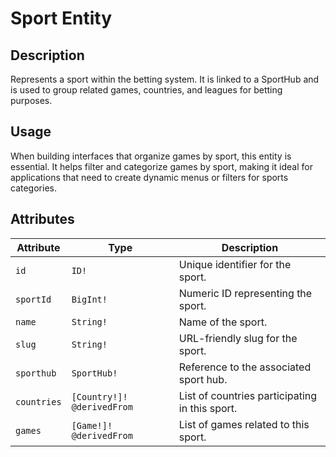 # Sport Entity

## Description

Represents a sport within the betting system. It is linked to a SportHub and is used to group related games, countries, and leagues for betting purposes.

## Usage

When building interfaces that organize games by sport, this entity is essential. It helps filter and categorize games by sport, making it ideal for applications that need to create dynamic menus or filters for sports categories.

## Attributes

| **Attribute** | **Type** | **Description** |
| --- | --- | --- |
| `id` | `ID!` | Unique identifier for the sport. |
| `sportId` | `BigInt!` | Numeric ID representing the sport. |
| `name` | `String!` | Name of the sport. |
| `slug` | `String!` | URL-friendly slug for the sport. |
| `sporthub` | `SportHub!` | Reference to the associated sport hub. |
| `countries` | `[Country!]! @derivedFrom` | List of countries participating in this sport. |
| `games` | `[Game!]! @derivedFrom` | List of games related to this sport. |